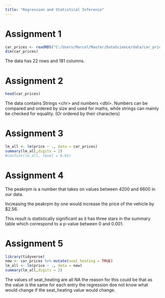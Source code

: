 ```yaml
---
title: "Regression and Statistical Inference"
---
```


# Assignment 1

```r
car_prices <- readRDS("C:/Users/Marcel/Master/DataScience/data/car_prices.rds")
dim(car_prices)
```

The data has 22 rows and 181 columns.

# Assignment 2

```r
head(car_prices)
```

The data contains Strings \<chr\> and numbers \<dbl\>. Numbers can be compared and ordered by size and used for maths, while strings can mainly be checked for equality. (Or ordered by their characters)

# Assignment 3

```r
lm_all <- lm(price ~ ., data = car_prices)
summary(lm_all,digits = 2)
#confint(lm_all, level = 0.95)

```

# Assignment 4

The peakrpm is a number that takes on values between 4200 and 6600 in our data.

Increasing the peakrpm by one would increase the price of the vehicle by \$2.56.

This result is statistically significant as it has three stars in the summary table which correspond to a p-value between 0 and 0.001.

# Assignment 5

```r
library(tidyverse)
new <- car_prices %>% mutate(seat_heating = TRUE)
lm_all <- lm(price ~ ., data = new)
summary(lm_all,digits = 2)

```

The values of seat_heating are all NA the reason for this could be that as the value is the same for each entry the regression doe not know what would change if the seat_heating value would change.
